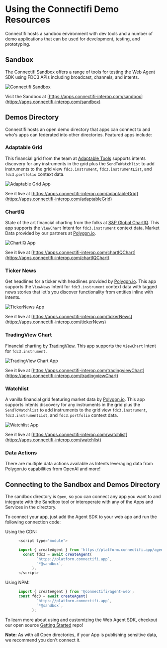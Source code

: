 # Using the Connectifi Demo Resources

Connectifi hosts a sandbox environment with dev tools and a number of demo applications that can be used for development, testing, and prototyping.

## Sandbox

The Connectifi Sandbox offers a range of tools for testing the Web Agent SDK using FDC3 APIs including broadcast, channels, and intents.

![Connectifi Sandbox](../../public/demos/sandbox.png)

Visit the Sandbox at [https://apps.connectifi-interop.com/sandbox](https://apps.connectifi-interop.com/sandbox)

## Demos Directory

Connectifi hosts an open demo directory that apps can connect to and who's apps can federated into other directories.  Featured apps include:

### Adaptable Grid
This financial grid from the team at [Adaptable Tools](https://www.adaptabletools.com/) supports intents discovery for any instruments in the grid plus the `SendToWatchlist` to add instruments to the grid view `fdc3.instrument`, `fdc3.instrumentList`, and `fdc3.portfolio` context data.

![Adaptable Grid App](../../public/demos/adaptable.png)

See it live at [https://apps.connectifi-interop.com/adaptableGrid](https://apps.connectifi-interop.com/adaptableGrid)

### ChartIQ
State of  the art financial charting from the folks at [S&P Global ChartIQ](https://www.spglobal.com/market-intelligence/en/solutions/products/chartiq). This app supports the `ViewChart` Intent for `fdc3.instrument` context data. Market Data provided by our partners at [Polygon.io](https://polygon.io).

![ChartIQ App](../../public/demos/chartIQ.png)

See it live at [https://apps.connectifi-interop.com/chartIQChart](https://apps.connectifi-interop.com/chartIQChart)

### Ticker News
Get headlines for a ticker with headlines provided by [Polygon.io](https://polygon.io). This app supports the `ViewNews` Intent for `fdc3.instrument` context data with tagged news stories that let's you discover functionality from entities inline with Intents.

![TickerNews App](../../public/demos/tickerNews.png)

See it live at [https://apps.connectifi-interop.com/tickerNews](https://apps.connectifi-interop.com/tickerNews)

### TradingView Chart
Financial charting by [TradingView](https://tradingview.com). This app supports the `ViewChart` Intent for `fdc3.instrument`.

![TradingView Chart App](../../public/demos/tvChart.png)

See it live at [https://apps.connectifi-interop.com/tradingviewChart](https://apps.connectifi-interop.com/tradingviewChart)

### Watchlist
A vanilla financial grid featuring market data by [Polygon.io](https://polygon.io). This app supports intents discovery for any instruments in the grid plus the `SendToWatchlist` to add instruments to the grid view `fdc3.instrument`, `fdc3.instrumentList`, and `fdc3.portfolio` context data.

![Watchlist App](../../public/demos/watchlist.png)

See it live at [https://apps.connectifi-interop.com/watchlist](https://apps.connectifi-interop.com/watchlist)


### Data Actions
There are multiple data actions available as Intents leveraging data from Polygon.io capabilities from OpenAI and more!


## Connecting to the Sandbox and Demos Directory
The sandbox directory is `Open`, so you can connect any app you want to and integrate with the Sandbox tool or interoperate with any of the Apps and Services in the directory.  

To connect your app, just add the Agent SDK to your web app and run the following connection code:

Using the CDN:

```js
      <script type="module">

      import { createAgent } from 'https://platform.connectifi.app/agent/main.bundle.js';
        const fdc3 = await createAgent(
              `https://platform.connectifi.app`,
              `*@sandbox`,
            );
      </script>
```

Using NPM:

```js
      import { createAgent } from '@connectifi/agent-web';
      const fdc3 = await createAgent(
              `https://platform.connectifi.app`,
              `*@sandbox`,
            );
```

To learn more about using and customizing the Web Agent SDK, checkout our open source [Getting Started](https://github.com/connectifi-co/getting-started) repo!

**Note:** As with all Open directories, if your App is publishing sensitive data, we recommend you don't connect it.